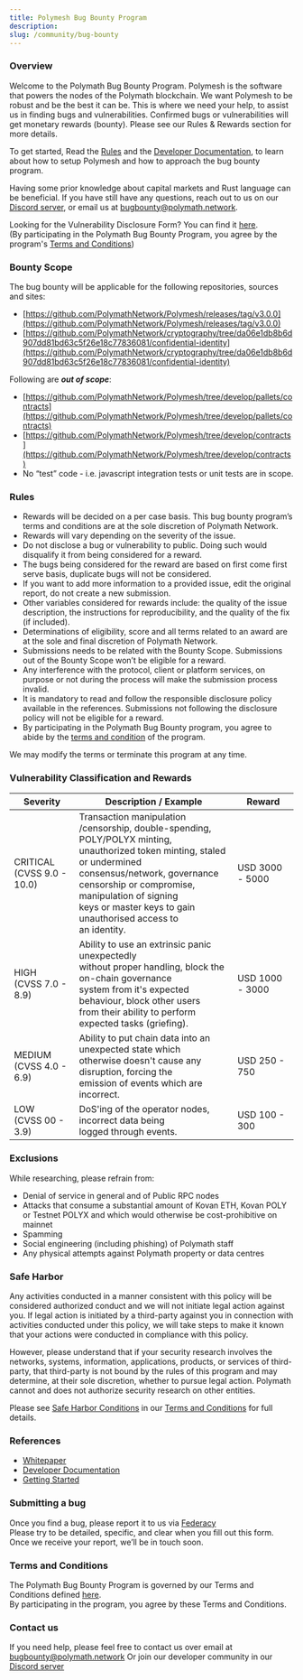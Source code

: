 ```yaml
---
title: Polymesh Bug Bounty Program
description:
slug: /community/bug-bounty
---
```



### Overview
Welcome to the Polymath Bug Bounty Program.
Polymesh is the software that powers the nodes of the Polymath blockchain. We want Polymesh to be robust and be the best it can be. This is where we need your help, to assist us in finding bugs and vulnerabilities. Confirmed bugs or vulnerabilities will get monetary rewards (bounty). Please see our Rules & Rewards section for more details.


To get started, Read the [Rules](/community/bug-bounty-rules) and the [Developer Documentation](/quickstart/quickstart-landingpage), to learn about how to setup Polymesh and how to approach the bug bounty program.

Having some prior knowledge about capital markets and Rust language can be beneficial. If you have still have any questions, reach out to us on our [Discord server](https://discord.gg/ud2deWAnyt), or email us at [bugbounty@polymath.network](mailto:bugbounty@polymath.network).

<HighlightBox type="tip">

Looking for the Vulnerability Disclosure Form? You can find it [here](https://www.federacy.com/polymesh-bug-bounty-program).  
(By participating in the Polymath Bug Bounty Program, you agree by the program's [Terms and Conditions](/community/bug-bounty-rules))

</HighlightBox>

### Bounty Scope
The bug bounty will be applicable for the following repositories, sources and sites:

* [https://github.com/PolymathNetwork/Polymesh/releases/tag/v3.0.0](https://github.com/PolymathNetwork/Polymesh/releases/tag/v3.0.0)
* [https://github.com/PolymathNetwork/cryptography/tree/da06e1db8b6d907dd81bd63c5f26e18c77836081/confidential-identity](https://github.com/PolymathNetwork/cryptography/tree/da06e1db8b6d907dd81bd63c5f26e18c77836081/confidential-identity)
 

Following are ***out of scope***:

* [https://github.com/PolymathNetwork/Polymesh/tree/develop/pallets/contracts](https://github.com/PolymathNetwork/Polymesh/tree/develop/pallets/contracts)
* [https://github.com/PolymathNetwork/Polymesh/tree/develop/contracts](https://github.com/PolymathNetwork/Polymesh/tree/develop/contracts)
* No “test” code - i.e. javascript integration tests or unit tests are in scope.

### Rules

* Rewards will be decided on a per case basis. This bug bounty program’s terms and conditions are at the sole discretion of Polymath Network.
* Rewards will vary depending on the severity of the issue.
* Do not disclose a bug or vulnerability to public. Doing such would disqualify it from being considered for a reward.
* The bugs being considered for the reward are based on first come first serve basis, duplicate bugs will not be considered.
* If you want to add more information to a provided issue, edit the original report, do not create a new submission.
* Other variables considered for rewards include: the quality of the issue description, the instructions for reproducibility, and the quality of the fix (if included).
* Determinations of eligibility, score and all terms related to an award are at the sole and final discretion of Polymath Network.
* Submissions needs to be related with the Bounty Scope. Submissions out of the Bounty Scope won’t be eligible for a reward.
* Any interference with the protocol, client or platform services, on purpose or not during the process will make the submission process invalid.
* It is mandatory to read and follow the responsible disclosure policy available in the references. Submissions not following the disclosure policy will not be eligible for a reward.
* By participating in the Polymath Bug Bounty program, you agree to abide by the [terms and condition](/community/bug-bounty-rules) of the program.

We may modify the terms or terminate this program at any time.
 

### Vulnerability Classification and Rewards

| <b>Severity</b> | <b>Description / Example</b> | <b>Reward</b> |
|-|-|-|
| CRITICAL<br/>(CVSS 9.0 - 10.0) | Transaction manipulation /censorship, double-spending,<br/> POLY/POLYX minting, unauthorized token minting, staled <br/>or undermined consensus/network, governance <br/>censorship or compromise, manipulation of signing <br/>keys or master keys to gain unauthorised access to <br/>an identity. | USD 3000 - 5000 |
| HIGH<br/>(CVSS 7.0 - 8.9) | Ability to use an extrinsic panic unexpectedly <br/>without proper handling, block the on-chain governance <br/>system from it's expected behaviour, block other users<br/>from their ability to perform expected tasks (griefing). | USD 1000 - 3000 |
| MEDIUM<br/>(CVSS 4.0 - 6.9) | Ability to put chain data into an unexpected state which <br/>otherwise doesn't cause any disruption, forcing the <br/>emission of events which are incorrect. | USD 250 - 750 |
| LOW<br/>(CVSS 00 - 3.9) | DoS'ing of the operator nodes, incorrect data being <br/>logged through events. | USD 100 - 300 |

### Exclusions
While researching, please refrain from:

* Denial of service in general and of Public RPC nodes
* Attacks that consume a substantial amount of Kovan ETH, Kovan POLY or Testnet POLYX and which would otherwise be cost-prohibitive on mainnet
* Spamming
* Social engineering (including phishing) of Polymath staff
* Any physical attempts against Polymath property or data centres

### Safe Harbor
Any activities conducted in a manner consistent with this policy will be considered authorized conduct and we will not initiate legal action against you. If legal action is initiated by a third-party against you in connection with activities conducted under this policy, we will take steps to make it known that your actions were conducted in compliance with this policy.

However, please understand that if your security research involves the networks, systems, information, applications, products, or services of third-party, that third-party is not bound by the rules of this program and may determine, at their sole discretion, whether to pursue legal action. Polymath cannot and does not authorize security research on other entities. 

Please see [Safe Harbor Conditions](/community/bug-bounty-rules#23-safe-harbor-provisions) in our [Terms and Conditions](/community/bug-bounty-rules/) for full details.

### References
* [Whitepaper](https://uploads-ssl.webflow.com/5d4f4a138ab9f5b34b0a69fd/5f21cafa8b364179f4dc40cb_Polymesh%20Whitepaper.pdf?hsCtaTracking=c1b5319a-28d0-4a2f-af97-5c4a00451566%7Cd2605ea2-256d-4886-a85c-2d7e68873305)
* [Developer Documentation](https://developers.polymesh.live/)
* [Getting Started](/quickstart/quickstart-landingpage)


### Submitting a bug
Once you find a bug, please report it to us via [Federacy](https://www.federacy.com/polymesh-bug-bounty-program)  
Please try to be detailed, specific, and clear when you fill out this form. Once we receive your report, we’ll be in touch soon.

### Terms and Conditions
The Polymath Bug Bounty Program is governed by our Terms and Conditions defined [here](/community/bug-bounty-rules).  
By participating in the program, you agree by these Terms and Conditions.


### Contact us
If you need help, please feel free to contact us over email at [bugbounty@polymath.network](mailto:bugbounty@polymath.network)
Or join our developer community in our [Discord server](https://discord.gg/ud2deWAnyt)

